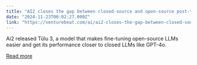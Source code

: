```yaml
---
title: "AI2 closes the gap between closed-source and open-source post-training"
date: "2024-11-23T00:02:27.000Z"
link: "https://venturebeat.com/ai/ai2-closes-the-gap-between-closed-source-and-open-source-post-training/"
---
```


Ai2 released Tülu 3, a model that makes fine-tuning open-source LLMs easier and get its performance closer to closed LLMs like GPT-4o.

[Read more](https://venturebeat.com/ai/ai2-closes-the-gap-between-closed-source-and-open-source-post-training/)
